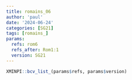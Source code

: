 ```yaml
---
title: romains_06
author: 'paul'
date: '2024-06-24'
categories: [SG21]
tags: [romains_]
params:
  refs: rom6
  refs_after: Rom1:1
  version: SG21
---
```


```r
XMINPI::bcv_list_(params$refs, params$version)
```

